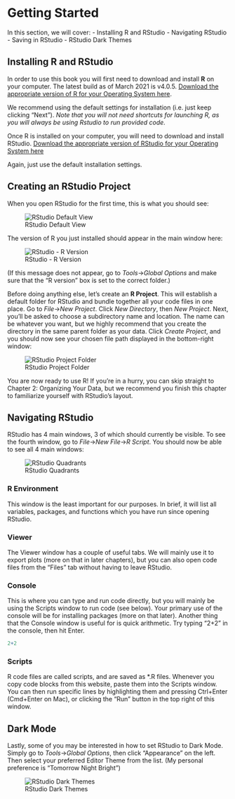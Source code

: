 # Getting Started

In this section, we will cover:
- Installing R and RStudio
- Navigating RStudio
- Saving in RStudio
- RStudio Dark Themes

## Installing R and RStudio
In order to use this book you will first need to download and install **R** on your computer. The latest build as of March 2021 is v4.0.5. [Download the appropriate version of R for your Operating System here](https://utstat.toronto.edu/cran/).

We recommend using the default settings for installation (i.e. just keep clicking "Next"). *Note that you will not need shortcuts for launching R, as you will always be using Rstudio to run provided code.*

Once R is installed on your computer, you will need to download and install RStudio. [Download the appropriate version of RStudio for your Operating System here](https://www.rstudio.com/products/rstudio/download/#download)

Again, just use the default installation settings.


## Creating an RStudio Project

When you open RStudio for the first time, this is what you should see:

![RStudio Default View](images/Rstudio_startup.png)

The version of R you just installed should appear in the main window here:

![RStudio - R Version](images/Rstudio_Rversion_consolezoom.png)

(If this message does not appear, go to *Tools*->*Global Options* and make sure that the "R version" box is set to the correct folder.)


Before doing anything else, let's create an **R Project**. This will establish a default folder for RStudio and bundle together all your code files in one place.
Go to *File*->*New Project*. Click *New Directory*, then *New Project*. Next, you'll be asked to choose a subdirectory name and location. The name can be whatever you want, but we highly recommend that you create the directory in the same parent folder as your data. Click *Create Project*, and you should now see your chosen file path displayed in the bottom-right window:

![RStudio Project Folder](images/Rstudio_Rproj.png)

You are now ready to use R! If you're in a hurry, you can skip straight to Chapter 2: Organizing Your Data, but we recommend you finish this chapter to familiarize yourself with RStudio's layout.

## Navigating RStudio

RStudio has 4 main windows, 3 of which should currently be visible. To see the fourth window, go to *File*->*New File*->*R Script*. You should now be able to see all 4 main windows:

![RStudio Quadrants](images/Rstudio_quadrants.png)

### R Environment
This window is the least important for our purposes. In brief, it will list all variables, packages, and functions which you have run since opening RStudio.

### Viewer
The Viewer window has a couple of useful tabs. We will mainly use it to export plots (more on that in later chapters), but you can also open code files from the "Files" tab without having to leave RStudio. 

### Console
This is where you can type and run code directly, but you will mainly be using the Scripts window to run code (see below). Your primary use of the console will be for installing packages (more on that later). Another thing that the Console window is useful for is quick arithmetic. Try typing "2+2" in the console, then hit Enter.

``` r
2+2
```


### Scripts
R code files are called scripts, and are saved as \*.R files. Whenever you copy code blocks from this website, paste them into the Scripts window. You can then run specific lines by highlighting them and pressing Ctrl+Enter (Cmd+Enter on Mac), or clicking the "Run" button in the top right of this window.


## Dark Mode

Lastly, some of you may be interested in how to set RStudio to Dark Mode. Simply go to *Tools*->*Global Options*, then click "Appearance" on the left. Then select your preferred Editor Theme from the list. (My personal preference is "Tomorrow Night Bright")

![RStudio Dark Themes](images/Rstudio_darkthemes.png)


